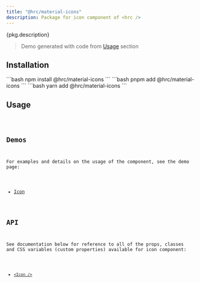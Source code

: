 ```yaml
---
title: "@hrc/material-icons"
description: Package for icon component of <hrc />
---
```



<p>{pkg.description}</p>

<Demo layout="row">
  <PackageDemo />
</Demo>

> Demo generated with code from [Usage](#usage) section

## Installation

<Tabs>
  <TabItem label="npm">
    ```bash
    npm install @hrc/material-icons
    ```
  </TabItem>
  <TabItem label="pnpm">
    ```bash
    pnpm add @hrc/material-icons
    ```
  </TabItem>
  <TabItem label="yarn">
    ```bash
    yarn add @hrc/material-icons
    ```
  </TabItem>
</Tabs>

## Usage

<Code code={demoCode} lang="jsx" />

## Demos

For examples and details on the usage of the component, see the demo page:

- [Icon](/hrc/components/icon)

## API

See documentation below for reference to all of the props, classes and CSS
variables (custom properties) available for icon component:

- [`<Icon />`](/hrc/api/icon)
